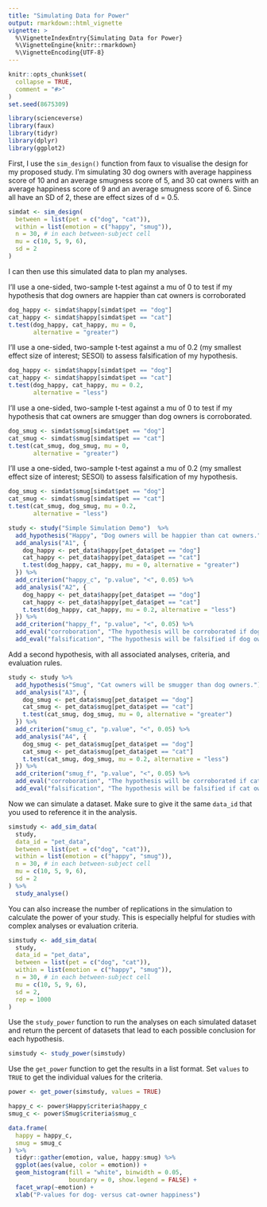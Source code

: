 ```yaml
---
title: "Simulating Data for Power"
output: rmarkdown::html_vignette
vignette: >
  %\VignetteIndexEntry{Simulating Data for Power}
  %\VignetteEngine{knitr::rmarkdown}
  %\VignetteEncoding{UTF-8}
---
```


```r
knitr::opts_chunk$set(
  collapse = TRUE,
  comment = "#>"
)
set.seed(8675309)
```

```r
library(scienceverse)
library(faux)
library(tidyr)
library(dplyr)
library(ggplot2)
```

First, I use the `sim_design()` function from faux to visualise the design for my proposed study. I'm simulating 30 dog owners with average happiness score of 10 and an average smugness score of 5, and 30 cat owners with an average happiness score of 9 and an average smugness score of 6. Since all have an SD of 2, these are effect sizes of d = 0.5.

```r
simdat <- sim_design(
  between = list(pet = c("dog", "cat")),
  within = list(emotion = c("happy", "smug")),
  n = 30, # in each between-subject cell
  mu = c(10, 5, 9, 6),
  sd = 2
)
```

I can then use this simulated data to plan my analyses.

I'll use a one-sided, two-sample t-test against a mu of 0 to test if my hypothesis that dog owners are happier than cat owners is corroborated

```r
dog_happy <- simdat$happy[simdat$pet == "dog"]
cat_happy <- simdat$happy[simdat$pet == "cat"]
t.test(dog_happy, cat_happy, mu = 0, 
       alternative = "greater")
```

I'll use a one-sided, two-sample t-test against a mu of 0.2 (my smallest effect size of interest; SESOI) to assess falsification of my hypothesis.

```r
dog_happy <- simdat$happy[simdat$pet == "dog"]
cat_happy <- simdat$happy[simdat$pet == "cat"]
t.test(dog_happy, cat_happy, mu = 0.2, 
       alternative = "less")
```

I'll use a one-sided, two-sample t-test against a mu of 0 to test if my hypothesis that cat owners are smugger than dog owners is corroborated.

```r
dog_smug <- simdat$smug[simdat$pet == "dog"]
cat_smug <- simdat$smug[simdat$pet == "cat"]
t.test(cat_smug, dog_smug, mu = 0, 
       alternative = "greater")
```

I'll use a one-sided, two-sample t-test against a mu of 0.2 (my smallest effect size of interest; SESOI) to assess falsification of my hypothesis.

```r
dog_smug <- simdat$smug[simdat$pet == "dog"]
cat_smug <- simdat$smug[simdat$pet == "cat"]
t.test(cat_smug, dog_smug, mu = 0.2, 
       alternative = "less")
```


```r
study <- study("Simple Simulation Demo")  %>%
  add_hypothesis("Happy", "Dog owners will be happier than cat owners.") %>%
  add_analysis("A1", {
    dog_happy <- pet_data$happy[pet_data$pet == "dog"]
    cat_happy <- pet_data$happy[pet_data$pet == "cat"]
    t.test(dog_happy, cat_happy, mu = 0, alternative = "greater")
  }) %>%
  add_criterion("happy_c", "p.value", "<", 0.05) %>%
  add_analysis("A2", {
    dog_happy <- pet_data$happy[pet_data$pet == "dog"]
    cat_happy <- pet_data$happy[pet_data$pet == "cat"]
    t.test(dog_happy, cat_happy, mu = 0.2, alternative = "less")
  }) %>%
  add_criterion("happy_f", "p.value", "<", 0.05) %>%
  add_eval("corroboration", "The hypothesis will be corroborated if dog owners are significantly happier than cat owners.", "happy_c") %>%
  add_eval("falsification", "The hypothesis will be falsified if dog owners are significantly less than 0.2 units happier than cat owners.", "happy_f")
```

Add a second hypothesis, with all associated analyses, criteria, and evaluation rules.

```r
study <- study %>%
  add_hypothesis("Smug", "Cat owners will be smugger than dog owners.") %>%
  add_analysis("A3", {
    dog_smug <- pet_data$smug[pet_data$pet == "dog"]
    cat_smug <- pet_data$smug[pet_data$pet == "cat"]
    t.test(cat_smug, dog_smug, mu = 0, alternative = "greater")
  }) %>%
  add_criterion("smug_c", "p.value", "<", 0.05) %>%
  add_analysis("A4", {
    dog_smug <- pet_data$smug[pet_data$pet == "dog"]
    cat_smug <- pet_data$smug[pet_data$pet == "cat"]
    t.test(cat_smug, dog_smug, mu = 0.2, alternative = "less")
  }) %>%
  add_criterion("smug_f", "p.value", "<", 0.05) %>%
  add_eval("corroboration", "The hypothesis will be corroborated if cat owners are significantly smugger than dog owners.", "smug_c") %>%
  add_eval("falsification", "The hypothesis will be falsified if cat owners are significantly less than 0.2 units smugger than dog owners.", "smug_f")
```

Now we can simulate a dataset. Make sure to give it the same `data_id` that you used to reference it in the analysis.

```r
simstudy <- add_sim_data(
  study,
  data_id = "pet_data",
  between = list(pet = c("dog", "cat")),
  within = list(emotion = c("happy", "smug")),
  n = 30, # in each between-subject cell
  mu = c(10, 5, 9, 6),
  sd = 2
) %>%
  study_analyse()
```

You can also increase the number of replications in the simulation to calculate the power of your study. This is especially helpful for studies with complex analyses or evaluation criteria.

```r
simstudy <- add_sim_data(
  study,
  data_id = "pet_data",
  between = list(pet = c("dog", "cat")),
  within = list(emotion = c("happy", "smug")),
  n = 30, # in each between-subject cell
  mu = c(10, 5, 9, 6),
  sd = 2,
  rep = 1000
)
```

Use the `study_power` function to run the analyses on each simulated dataset and return the percent of datasets that lead to each possible conclusion for each hypothesis.

```r
simstudy <- study_power(simstudy)
```

Use the `get_power` function to get the results in a list format. Set `values` to `TRUE` to get the individual values for the criteria.

```r
power <- get_power(simstudy, values = TRUE)

happy_c <- power$Happy$criteria$happy_c
smug_c <- power$Smug$criteria$smug_c
```


```r
data.frame(
  happy = happy_c,
  smug = smug_c
) %>%
  tidyr::gather(emotion, value, happy:smug) %>%
  ggplot(aes(value, color = emotion)) +
  geom_histogram(fill = "white", binwidth = 0.05, 
                 boundary = 0, show.legend = FALSE) +
  facet_wrap(~emotion) +
  xlab("P-values for dog- versus cat-owner happiness")
  
```

